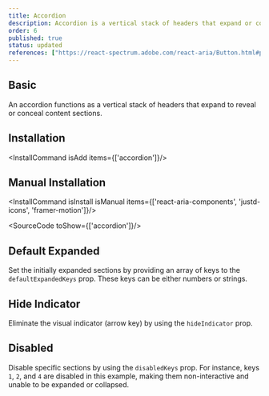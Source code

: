 ```yaml
---
title: Accordion
description: Accordion is a vertical stack of headers that expand or collapse to show or hide content, providing an organized, user-friendly way to manage information.
order: 6
published: true
status: updated
references: ["https://react-spectrum.adobe.com/react-aria/Button.html#props", "https://www.framer.com/motion/animate-presence/"]
---
```


## Basic
An accordion functions as a vertical stack of headers that expand to reveal or conceal content sections.
<How isCenter={false} toUse="controls/accordion-demo" />

## Installation
<InstallCommand isAdd items={['accordion']}/>

## Manual Installation
<InstallCommand isInstall isManual items={['react-aria-components', 'justd-icons', 'framer-motion']}/>

<SourceCode toShow={['accordion']}/>

## Default Expanded
Set the initially expanded sections by providing an array of keys to the `defaultExpandedKeys` prop. These keys can be either numbers or strings.
<How isCenter={false} toUse="controls/accordion-default-expand-demo" />

## Hide Indicator
Eliminate the visual indicator (arrow key) by using the `hideIndicator` prop.
<How isCenter={false} toUse="controls/accordion-hide-indicator-demo" />

## Disabled
Disable specific sections by using the `disabledKeys` prop. For instance, keys `1`, `2`, and `4` are disabled in this example, making them non-interactive and unable to be expanded or collapsed.
<How isCenter={false} toUse="controls/accordion-disabled-demo" />
